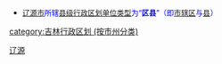 {{Catnav|頁面分類|...|中国各省行政区划|吉林行政区划|吉林市州|吉林地级市|辽源}}
{{Catnav|頁面分類|...|中国各省行政区划|吉林行政区划|吉林市州|吉林行政区划 (按市州分类)}}
{{catmore|辽源市|吉林省辽源市}}

* <font size="2" color="#0000FF">[[辽源市|辽源市]]所辖[[县级行政区|县级行政区划单位类型]]为“'''区县'''”（即[[市辖区|市辖区]]与[[县|县]]）</font>
[[Category:辽源|]]
[[category:吉林行政区划_(按市州分类)|category:吉林行政区划 (按市州分类)]]